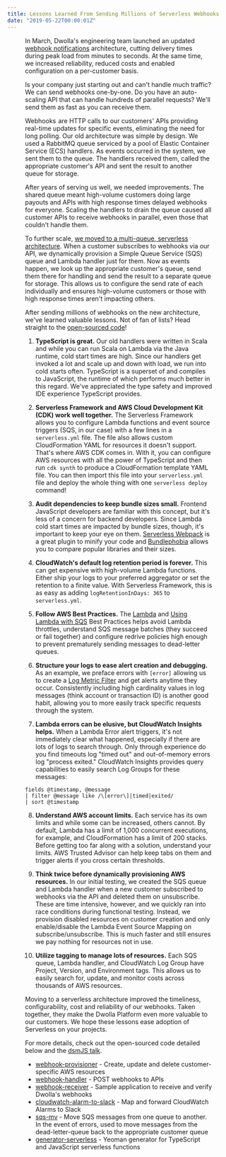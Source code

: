 ```yaml
---
title: Lessons Learned From Sending Millions of Serverless Webhooks
date: "2019-05-22T00:00:01Z"
---
```


<Figure caption="Serverless webhooks architecture" id="serverless-webhooks" />

In March, Dwolla's engineering team launched an updated [webhook notifications](https://developers.dwolla.com/guides/webhooks) architecture, cutting delivery times during peak load from minutes to seconds. At the same time, we increased reliability, reduced costs and enabled configuration on a per-customer basis.

Is your company just starting out and can't handle much traffic? We can send webhooks one-by-one. Do you have an auto-scaling API that can handle hundreds of parallel requests? We'll send them as fast as you can receive them.

Webhooks  are HTTP calls to our customers' APIs providing real-time updates for specific events, eliminating the need for long polling. Our old architecture was simple by design. We used a RabbitMQ queue serviced by a pool of Elastic Container Service (ECS) handlers. As events occurred in the system, we sent them to the queue. The handlers received them, called the appropriate customer's API and sent the result to another queue for storage.

After years of serving us well, we needed improvements. The shared queue meant high-volume customers doing large payouts and APIs with high response times delayed webhooks for everyone. Scaling the handlers to drain the queue caused all customer APIs to receive webhooks in parallel, even those that couldn't handle them.

To further scale, [we moved to a multi-queue, serverless architecture](https://discuss.dwolla.com/t/webhook-improvements-a-deeper-dive/5161). When a customer subscribes to webhooks via our API, we dynamically provision a Simple Queue Service (SQS) queue and Lambda handler just for them. Now as events happen, we look up the appropriate customer's queue, send them there for handling and send the result to a separate queue for storage. This allows us to configure the send rate of each individually and ensures high-volume customers or those with high response times aren't impacting others.

After sending millions of webhooks on the new architecture, we've learned valuable lessons. Not of fan of lists? Head straight to the [open-sourced code](https://github.com/search?q=topic%3Awebhooks+org%3ADwolla&type=Repositories)!

1. **TypeScript is great.** Our old handlers were written in Scala and while you can run Scala on Lambda via the Java runtime, cold start times are high. Since our handlers get invoked a lot and scale up and down with load, we run into cold starts often. TypeScript is a superset of and compiles to JavaScript, the runtime of which performs much better in this regard. We've appreciated the type safety and improved IDE experience TypeScript provides.

2. **Serverless Framework and AWS Cloud Development Kit (CDK) work well together.** The Serverless Framework allows you to configure Lambda functions and event source triggers (SQS, in our case) with a few lines in a `serverless.yml` file. The file also allows custom CloudFormation YAML for resources it doesn't support. That's where AWS CDK comes in. With it, you can configure AWS resources with all the power of TypeScript and then run `cdk synth` to produce a CloudFormation template YAML file. You can then import this file into your `serverless.yml` file and deploy the whole thing with one `serverless deploy` command!

3. **Audit dependencies to keep bundle sizes small.** Frontend JavaScript developers are familiar with this concept, but it's less of a concern for backend developers. Since Lambda cold start times are impacted by bundle sizes, though, it's important to keep your eye on them. [Serverless Webpack](https://github.com/serverless-heaven/serverless-webpack) is a great plugin to minify your code and [Bundlephobia](https://bundlephobia.com/) allows you to compare popular libraries and their sizes.

4. **CloudWatch's default log retention period is forever.** This can get expensive with high-volume Lambda functions. Either ship your logs to your preferred aggregator or set the retention to a finite value. With Serverless Framework, this is as easy as adding `logRetentionInDays: 365` to `serverless.yml`.

5. **Follow AWS Best Practices.** The [Lambda](https://docs.aws.amazon.com/lambda/latest/dg/best-practices.html) and [Using Lambda with SQS](https://docs.aws.amazon.com/lambda/latest/dg/with-sqs.html) Best Practices helps avoid Lambda throttles, understand SQS message batches (they succeed or fail together) and configure redrive policies high enough to prevent prematurely sending messages to dead-letter queues.

6. **Structure your logs to ease alert creation and debugging.** As an example, we preface errors with `[error]` allowing us to create a [Log Metric Filter](https://docs.aws.amazon.com/AmazonCloudWatch/latest/logs/FilterAndPatternSyntax.html) and get alerts anytime they occur. Consistently including high cardinality values in log messages (think account or transaction ID) is another good habit, allowing you to more easily track specific requests through the system.

7. **Lambda errors can be elusive, but CloudWatch Insights helps.** When a Lambda Error alert triggers, it's not immediately clear what happened, especially if there are lots of logs to search through. Only through experience do you find timeouts log "timed out" and out-of-memory errors log "process exited." CloudWatch Insights provides query capabilities to easily search Log Groups for these messages:

```
fields @timestamp, @message
| filter @message like /\[error\]|timed|exited/
| sort @timestamp
```

8. **Understand AWS account limits.** Each service has its own limits and while some can be increased, others cannot. By default, Lambda has a limit of 1,000 concurrent executions, for example, and CloudFormation has a limit of 200 stacks. Before getting too far along with a solution, understand your limits. AWS Trusted Advisor can help keep tabs on them and trigger alerts if you cross certain thresholds.

9. **Think twice before dynamically provisioning AWS resources.** In our initial testing, we created the SQS queue and Lambda handler when a new customer subscribed to webhooks via the API and deleted them on unsubscribe. These are time intensive, however, and we quickly ran into race conditions during functional testing. Instead, we provision disabled resources on customer creation and only enable/disable the Lambda Event Source Mapping on subscribe/unsubscribe. This is much faster and still ensures we pay nothing for resources not in use.

10. **Utilize tagging to manage lots of resources.** Each SQS queue, Lambda handler, and CloudWatch Log Group have Project, Version, and Environment tags. This allows us to easily search for, update, and monitor costs across thousands of AWS resources.

Moving to a serverless architecture improved the timeliness, configurability, cost and reliability of our webhooks. Taken together, they make the Dwolla Platform even more valuable to our customers. We hope these lessons ease adoption of Serverless on your projects.

For more details, check out the open-sourced code detailed below and the [dsmJS talk](../serverless-webhooks-dsmjs-talk).

- [webhook-provisioner](https://github.com/Dwolla/webhook-provisioner) - Create, update and delete customer-specific AWS resources
- [webhook-handler](https://github.com/dwolla/webhook-handler) - POST webhooks to APIs
- [webhook-receiver](https://github.com/dwolla/webhook-receiver) - Sample application to receive and verify Dwolla's webhooks
- [cloudwatch-alarm-to-slack](https://github.com/dwolla/cloudwatch-alarm-to-slack) - Map and forward CloudWatch Alarms to Slack
- [sqs-mv](https://github.com/dwolla/sqs-mv) - Move SQS messages from one queue to another. In the event of errors, used to move messages from the dead-letter-queue back to the appropriate customer queue
- [generator-serverless](https://github.com/therockstorm/generator-serverless) - Yeoman generator for TypeScript and JavaScript serverless functions
